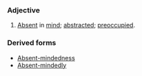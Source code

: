 ===Adjective===
#[[Absent]] in [[mind]]; [[abstracted]]; [[preoccupied]].
===Derived forms===
*[[Absent-mindedness]] 
*[[Absent-mindedly]]